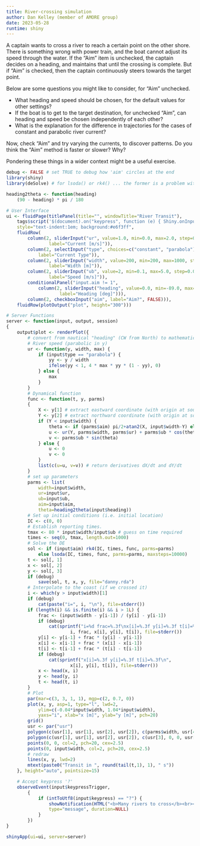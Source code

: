 ```yaml
---
title: River-crossing simulation
author: Dan Kelley (member of AMORE group)
date: 2023-05-28
runtime: shiny
---
```


A captain wants to cross a river to reach a certain point on the other shore.
There is something wrong with power train, and the boat cannot adjust its speed
through the water. If the "Aim" item is unchecked, the captain decides on a
heading, and maintains that until the crossing is complete.  But if "Aim" is
checked, then the captain continuously steers towards the target point.

Below are some questions you might like to consider, for "Aim" unchecked.

* What heading and speed should be chosen, for the default values for other
  settings?
* If the boat is to get to the target destination, for unchecked "Aim", can
  heading and speed be chosen independently of each other?
* What is the explanation for the difference in trajectories for the cases of
  constant and parabolic river current?

Now, check "Aim" and try varying the currents, to discover patterns.  Do you
think the "Aim" method is faster or slower?  Why?

Pondering these things in a wider context might be a useful exercise.

```r
debug <- FALSE # set TRUE to debug how 'aim' circles at the end
library(shiny)
library(deSolve) # for lsoda() or rk4() ... the former is a problem with aim

heading2theta <- function(heading)
    (90 - heading) * pi / 180

# User Interface
ui <- fluidPage(titlePanel(title="", windowTitle="River Transit"),
    tags$script('$(document).on("keypress", function (e) { Shiny.onInputChange("keypress", e.which); Shiny.onInputChange("keypressTrigger", Math.random()); });'),
    style="text-indent:1em; background:#e6f3ff",
    fluidRow(
        column(2, sliderInput("ur", value=1.0, min=0.0, max=2.0, step=0.01,
                label="Current [m/s]")),
        column(2, selectInput("type", choices=c("constant", "parabola"),
            label="Current Type")),
        column(2, sliderInput("width", value=200, min=200, max=1000, step=10,
                label="Width [m]")),
        column(2, sliderInput("ub", value=2, min=0.1, max=5.0, step=0.01,
                label="Speed [m/s]")),
        conditionalPanel("input.aim != 1",
            column(2, sliderInput("heading", value=0.0, min=-89.0, max=89.0, step=0.25,
                    label="Heading [deg]"))),
        column(2, checkboxInput("aim", label="Aim?", FALSE))),
    fluidRow(plotOutput("plot", height="300")))

# Server Functions
server <- function(input, output, session)
{
    output$plot <- renderPlot({
        # convert from nautical "heading" (CW from North) to mathematical "theta" (CCW from east)
        # River speed (parabolic in y)
        ur <- function(y, width, max) {
            if (input$type == "parabola") {
                yy <- y / width
                ifelse(yy < 1, 4 * max * yy * (1 - yy), 0)
            } else {
                max
            }
        }
        # Dynamical function
        func <- function(t, y, parms)
        {
            X <- y[1] # extract eastward coordinate (with origin at southern red dot)
            Y <- y[2] # extract northward coordinate (with origin at southern red dot)
            if (Y < input$width) {
                theta <- if (parms$aim) pi/2+atan2(X, input$width-Y) else parms$theta
                u <- ur(Y, parms$width, parms$ur) + parms$ub * cos(theta)
                v <- parms$ub * sin(theta)
            } else {
                u <- 0
                v <- 0
            }
            list(c(u=u, v=v)) # return derivatives dX/dt and dY/dt
        }
        # set up parameters
        parms <- list(
            width=input$width,
            ur=input$ur,
            ub=input$ub,
            aim=input$aim,
            theta=heading2theta(input$heading))
        # Set up initial conditions (i.e. initial location)
        IC <- c(0, 0)
        # Establish reporting times.
        tmax <- 80 * input$width/input$ub # guess on time required
        times <- seq(0, tmax, length.out=1000)
        # Solve the DE
        sol <- if (input$aim) rk4(IC, times, func, parms=parms)
            else lsoda(IC, times, func, parms=parms, maxsteps=10000)
        t <- sol[, 1]
        x <- sol[, 2]
        y <- sol[, 3]
        if (debug)
            save(sol, t, x, y, file="danny.rda")
        # Interpolate to the coast (if we crossed it)
        i <- which(y > input$width)[1]
        if (debug)
            cat(paste("i=", i, "\n"), file=stderr())
        if (length(i) && is.finite(i) && i > 1L) {
            frac <- (input$width - y[i-1]) / (y[i] - y[i-1])
            if (debug)
                cat(sprintf("i=%d frac=%.3f\nx[i]=%.3f y[i]=%.3f t[i]=%.3f\n->\n",
                        i, frac, x[i], y[i], t[i]), file=stderr())
            y[i] <- y[i-1] + frac * (y[i] - y[i-1])
            x[i] <- x[i-1] + frac * (x[i] - x[i-1])
            t[i] <- t[i-1] + frac * (t[i] - t[i-1])
            if (debug)
                cat(sprintf("x[i]=%.3f y[i]=%.3f t[i]=%.3f\n",
                        x[i], y[i], t[i]), file=stderr())
            x <- head(x, i)
            y <- head(y, i)
            t <- head(t, i)
        }
        # Plot
        par(mar=c(3, 3, 1, 1), mgp=c(2, 0.7, 0))
        plot(x, y, asp=1, type="l", lwd=2,
            ylim=c(-0.04*input$width, 1.04*input$width),
            yaxs="i", xlab="x [m]", ylab="y [m]", pch=20)
        grid()
        usr <- par("usr")
        polygon(c(usr[1], usr[1], usr[2], usr[2]), c(parms$width, usr[4], usr[4], parms$width), col="tan")
        polygon(c(usr[1], usr[1], usr[2], usr[2]), c(usr[3], 0, 0, usr[3]), col="tan")
        points(0, 0, col=2, pch=20, cex=2.5)
        points(0, input$width, col=2, pch=20, cex=2.5)
        # redraw
        lines(x, y, lwd=2)
        mtext(paste0("Transit in ", round(tail(t,1), 1), " s"))
    }, height="auto", pointsize=15)

    # Accept keypress '?'
    observeEvent(input$keypressTrigger,
        {
            if (intToUtf8(input$keypress) == "?") {
                showNotification(HTML("<b>Many rivers to cross</b><br><b>But I can't seem to find my way over</b><br>-- <i>Jimmy Cliff 1969</i>"),
                type="message", duration=NULL)
            }
        })
}

shinyApp(ui=ui, server=server)
```
